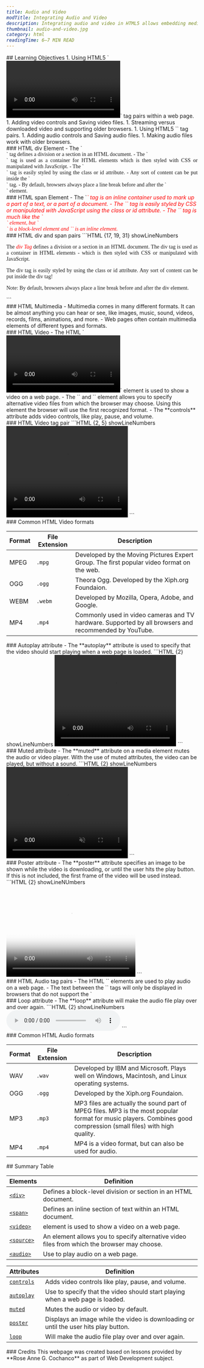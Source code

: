 ```yaml
---
title: Audio and Video
modTitle: Integrating Audio and Video
description: Integrating audio and video in HTML5 allows embedding media files directly into web pages for native playback.
thumbnail: audio-and-video.jpg
category: html
readingTime: 6–7 MIN READ
---
```


<section>
## Learning Objectives
1. Using HTML5 `<video>` and `</video>` tag pairs within a web page.
1. Adding video controls and Saving video files.
1. Streaming versus downloaded video and supporting older browsers.
1. Using HTML5 `<audio>` and `</audio>` tag pairs.
1. Adding audio controls and Saving audio files.
1. Making audio files work with older browsers.
</section>
<section>
### HTML div Element
- The `<div>` tag defines a division or a section in an HTML document.
- The `<div>` tag is used as a container for HTML elements which is then styled with CSS or manipulated with JavaScript.
- The `<div>` tag is easily styled by using the class or id attribute.
- Any sort of content can be put inside the `<div>` tag.
- By default, browsers always place a line break before and after the `<div>` element.
</section>
<section>
### HTML span Element
- The `<span>` tag is an inline container used to mark up a part of a text, or a part of a document.
- The `<span>` tag is easily styled by CSS or manipulated with JavaScript using the class or id attribute.
- The `<span>` tag is much like the `<div>` element, but `<div>` is a block-level element and `<span>` is an inline element.
</section>
<section>
### HTML div and span pairs
```HTML {17, 19, 31} showLineNumbers
<head>
  <meta charset="utf-8" />
  <meta name="viewport" content="width=device-width, initial-scale=1" />
  <title>DIV Tag</title>
  <style type="text/css">
    div {
      font-family: Verdana;
      text-align: justify;
    }
    span {
      font-style: italic;
      color: red;
    }
  </style>
</head>
<body>
  <div>
    <p>
      The <span>div Tag</span> defines a division or a section in an HTML document. 
      The div tag is used as a container in HTML elements - which is then styled 
      with CSS or manipulated with JavaScript.
    </p>
    <p>
      The div tag is easily styled by using the class or id attribute. Any sort of 
      content can be put inside the div tag!
    </p>
    <p>
      Note: By default, browsers always place a line break before and after the div 
      element.
    </p>
  </div>
</body>
```
</section>
<section>
### HTML Multimedia
- Multimedia comes in many different formats. It can be almost anything you can hear or see, like images, music, sound, videos, records, films, animations, and more.
- Web pages often contain multimedia elements of different types and formats.
</section>
<section>
### HTML Video
- The HTML `<video>` and `</video>` element is used to show a video on a web page.
- The `<source>` and `</source>` element allows you to specify alternative video files 
  from which the browser may choose. Using this element the browser will use the first recognized format.
- The **controls** attribute adds video controls, like play, pause, and volume.
</section>
<section>
### HTML Video tag pair
```HTML {2, 5} showLineNumbers
<body>
  <video style="width: 320px; height: 240px;" controls>
    <source src="cocomelon.mp4" type="video/mp4">
    Cocomelon Intro
  </video>
</body>
```
</section>
<section>
### Common HTML Video formats
<DataTable>

|   Format   |   File Extension   |   Description                                                                                        |
|------------|--------------------|------------------------------------------------------------------------------------------------------|
| MPEG       | `.mpg`             | Developed by the Moving Pictures Expert Group. The first popular video format on the web.            |
| OGG        | `.ogg`             | Theora Ogg. Developed by the Xiph.org Foundaion.                                                     |
| WEBM       | `.webm`            | Developed by Mozilla, Opera, Adobe, and Google.                                                      |
| MP4        | `.mp4`             | Commonly used in video cameras and TV hardware. Supported by all browsers and recommended by YouTube.|

</DataTable>
</section>
<section>
### Autoplay attribute
- The **autoplay** attribute is used to specify that the video should start playing when a web page is loaded.
```HTML {2} showLineNumbers
<body>
  <video style="width: 320px; height: 240px;" autoplay>
    <source src="cocomelon.mp4" type="video/mp4">
    Cocomelon Intro
  </video>
</body>
```
</section>
<section>
### Muted attribute
- The **muted** attribute on a media element mutes the audio or video player. With the use of muted attributes, the video can be played, but without a sound.
```HTML {2} showLineNumbers
<body>
  <video style="width: 320px; height: 240px;" autoplay muted>
    <source src="cocomelon.mp4" type="video/mp4">
    Cocomelon Intro
  </video>
</body>
```
</section>
<section>
### Poster attribute
- The **poster** attribute specifies an image to be shown while the video is downloading, or until the user hits the play button. If this is not included, the first frame of the video will be used instead.
```HTML {2} showLineNUmbers
<body>
  <video style="width: 340px; height: 240px;" controls poster="media/cocomelon.jpg">
    <source src="media/cocomelon.mp4" type="video/mp4">
    <source src="media/cocomelon.ogg" type="video/ogg">
  </video>
</body>
```
</section>
<section>
### HTML Audio tag pairs
- The HTML `<audio>` and `</audio>` elements are used to play audio on a web page.
- The text between the `<audio>` and `</audio>` tags will only be displayed in browsers that do not support the `<audio>` element.

```HTML {2, 5} showLineNUmbers
<body>
  <audio controls>
    <source src="pasilyo.mp3" type="audio/mp3">
    Pasilyo Intro
  <audio>
</body>
```

</section>
<section>
### Loop attribute
- The **loop** attribute will make the audio file play over and over again.
```HTML {2} showLineNumbers
<body>
  <audio controls autoplay loop>
    <source src="pasilyo.mp3" type="audio/mp3">
    Pasilyo by Sun Kissed
  </audio>
</body>
```
</section>
<section>
### Common HTML Audio formats
<DataTable>

|   Format   |   File Extension   |   Description                                                                                                                                                    |
|------------|--------------------|------------------------------------------------------------------------------------------------------------------------------------------------------------------|
| WAV        | `.wav`             | Developed by IBM and Microsoft. Plays well on Windows, Macintosh, and Linux operating systems.                                                                   |
| OGG        | `.ogg`             | Developed by the Xiph.org Foundaion.                                                                                                                             |
| MP3        | `.mp3`             | MP3 files are actually the sound part of MPEG files. MP3 is the most popular format for music players. Combines good compression (small files) with high quality.|
| MP4        | `.mp4`             | MP4 is a video format, but can also be used for audio.                                                                                                           |

</DataTable>
</section>
<section>
## Summary Table
<SummaryTable>

| Elements                          | Definition                                                                                 |
|-----------------------------------|--------------------------------------------------------------------------------------------|
| [`<div>`](#html-div-element)      | Defines a block-level division or section in an HTML document.                             |
| [`<span>`](#html-span-element)    | Defines an inline section of text within an HTML document.                                 |
| [`<video>`](#html-video)          | element is used to show a video on a web page.                                             |
| [`<source>`](#html-video)         | An element allows you to specify alternative video files from which the browser may choose.|
| [`<audio>`](#html-audio-tag-pairs)| Use to play audio on a web page.                                                           |

</SummaryTable>
</section>
<section>
<SummaryTable>

| Attributes                       | Definition                                                                          |
|----------------------------------|-------------------------------------------------------------------------------------|
| [`controls`](#html-video)        | Adds video controls like play, pause, and volume.                                   |
| [`autoplay`](#autoplay-attribute)| Use to specify that the video should start playing when a web page is loaded.       |
| [`muted`](#muted-attribute)      | Mutes the audio or video by default.                                                |
| [`poster`](#poster-attribute)    | Displays an image while the video is downloading or until the user hits play button.|
| [`loop`](#loop-attribute)        | Will make the audio file play over and over again.                                  |

</SummaryTable>
</section>
<section>
### Credits
This webpage was created based on lessons provided by **Rose Anne G. Cochanco** as part of Web Development subject.
</section>